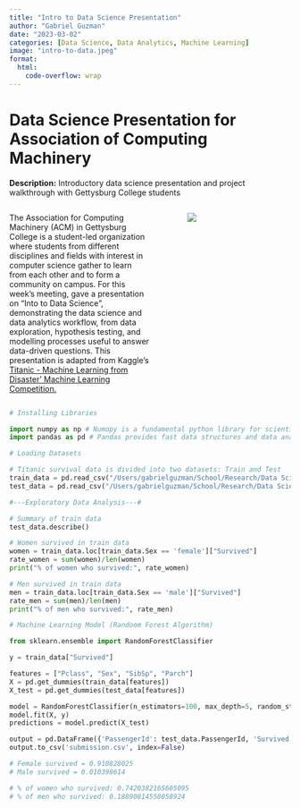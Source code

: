 ```yaml
---
title: "Intro to Data Science Presentation"
author: "Gabriel Guzman"
date: "2023-03-02"
categories: [Data Science, Data Analytics, Machine Learning]
image: "intro-to-data.jpeg"
format:
  html:
    code-overflow: wrap
---
```


# Data Science Presentation for Association of Computing Machinery

**Description:** Introductory data science presentation and project walkthrough with Gettysburg College students

::: columns 
::: {.column width="55%"}
The Association for Computing Machinery (ACM) in Gettysburg College is a student-led organization where students from different disciplines and fields with interest in computer science gather to learn from each other and to form a community on campus. For this week's meeting, gave a presentation on "Into to Data Science", demonstrating the data science and data analytics workflow, from data exploration, hypothesis testing, and modelling processes useful to answer data-driven questions. This presentation is adapted from Kaggle's [Titanic - Machine Learning from Disaster' Machine Learning Competition.](https://www.kaggle.com/competitions/titanic/data){.external target="_blank"}
:::

::: {.column width="5%"}
:::

::: {.column width="40%"}
![](intro-to-data.jpeg)
:::
:::


```python
# Installing Libraries 

import numpy as np # Numopy is a fundamental python library for scientific computation 
import pandas as pd # Pandas provides fast data structures and data analysis tools for manipulating data in python
```



```python
# Loading Datasets

# Titanic survival data is divided into two datasets: Train and Test
train_data = pd.read_csv("/Users/gabrielguzman/School/Research/Data Science/titanic/train.csv")
test_data = pd.read_csv("/Users/gabrielguzman/School/Research/Data Science/titanic/train.csv")
```

```python
#---Exploratory Data Analysis---#

# Summary of train data
test_data.describe()
```

```python
# Women survived in train data 
women = train_data.loc[train_data.Sex == 'female']["Survived"]
rate_women = sum(women)/len(women)
print("% of women who survived:", rate_women)

# Men survived in train data 
men = train_data.loc[train_data.Sex == 'male']["Survived"]
rate_men = sum(men)/len(men)
print("% of men who survived:", rate_men)
```

```python
# Machine Learning Model (Randoom Forest Algorithm)

from sklearn.ensemble import RandomForestClassifier

y = train_data["Survived"]

features = ["Pclass", "Sex", "SibSp", "Parch"]
X = pd.get_dummies(train_data[features])
X_test = pd.get_dummies(test_data[features])

model = RandomForestClassifier(n_estimators=100, max_depth=5, random_state=1)
model.fit(X, y)
predictions = model.predict(X_test)

output = pd.DataFrame({'PassengerId': test_data.PassengerId, 'Survived': predictions, 'Sex': test_data.Sex})
output.to_csv('submission.csv', index=False)
```

```python
# Female survived = 0.910828025 
# Male survived = 0.010398614

# % of women who survived: 0.7420382165605095
# % of men who survived: 0.18890814558058924
```